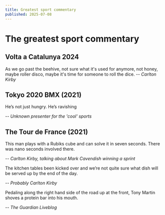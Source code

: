 ```yaml
---
title: Greatest sport commentary
published: 2025-07-08
---
```


# The greatest sport commentary

## Volta a Catalunya 2024

As we go past the beehive, not sure what it's used for anymore, not honey, maybe roller disco, maybe it's time for someone to roll the dice.
-- <cite>Carlton Kirby</cite>

## Tokyo 2020 BMX (2021)

He’s not just hungry. He’s ravishing

-- <cite>Unknown presenter for the 'cool' sports</cite>

## The Tour de France (2021)

This man plays with a Rubiks cube and can solve it in seven seconds. There was
nano seconds involved there.

-- <cite>Carlton Kirby, talking about Mark Cavendish winning a sprint</cite>

The kitchen tables been kicked over and we’re not quite sure what dish will be served up by the end of the day.

-- <cite>Probably Carlton Kirby</cite>

Pedaling along the right hand side of the road up at the front, Tony Martin shoves a protein bar into his mouth.

-- <cite>The Guardian Liveblog</cite>

